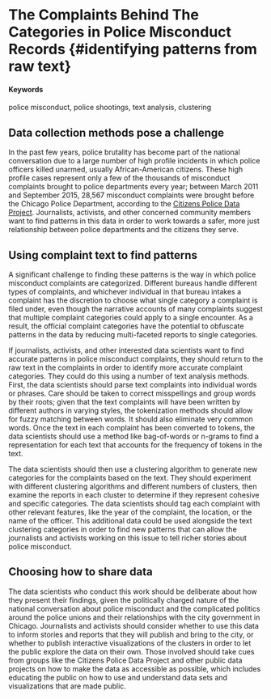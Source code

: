 # The Complaints Behind The Categories in Police Misconduct Records {#identifying patterns from raw text}

#### Keywords {-}

police misconduct, police shootings, text analysis, clustering

## Data collection methods pose a challenge

In the past few years, police brutality has become part of the national conversation due to a large number of high profile incidents in which police officers killed unarmed, usually African-American citizens. These high profile cases represent only a few of the thousands of misconduct complaints brought to police departments every year; between March 2011 and September 2015, 28,567 misconduct complaints were brought before the Chicago Police Department, according to the [Citizens Police Data Project](https://cpdb.co/findings/). Journalists, activists, and other concerned community members want to find patterns in this data in order to work towards a safer, more just relationship between police departments and the citizens they serve.

## Using complaint text to find patterns

A significant challenge to finding these patterns is the way in which police misconduct complaints are categorized. Different bureaus handle different types of complaints, and whichever individual in that bureau intakes a complaint has the discretion to choose what single category a complaint is filed under, even though the narrative accounts of many complaints suggest that multiple complaint categories could apply to a single encounter. As a result, the official complaint categories have the potential to obfuscate patterns in the data by reducing multi-faceted reports to single categories.

If journalists, activists, and other interested data scientists want to find accurate patterns in police misconduct complaints, they should return to the raw text in the complaints in order to identify more accurate complaint categories. They could do this using a number of text analysis methods. First, the data scientists should parse text complaints into individual words or phrases. Care should be taken to correct misspellings and group words by their roots; given that the text complaints will have been written by different authors in varying styles, the tokenization methods should allow for fuzzy matching between words. It should also eliminate very common words.   Once the text in each complaint has been converted to tokens, the data scientists should use a method like bag-of-words or n-grams to find a representation for each text that accounts for the frequency of tokens in the text.

The data scientists should then use a clustering algorithm to generate new categories for the complaints based on the text. They should experiment with different clustering algorithms and different numbers of clusters, then examine the reports in each cluster to determine if they represent cohesive and specific categories. The data scientists should tag each complaint with other relevant features, like the year of the complaint, the location, or the name of the officer. This additional data could be used alongside the text clustering categories in order to find new patterns that can allow the journalists and activists working on this issue to tell richer stories about police misconduct.

## Choosing how to share data

The data scientists who conduct this work should be deliberate about how they present their findings, given the politically charged nature of the national conversation about police misconduct and the complicated politics around the police unions and their relationships with the city government in Chicago. Journalists and activists should consider whether to use this data to inform stories and reports that they will publish and bring to the city, or whether to publish interactive visualizations of the clusters in order to let the public explore the data on their own. Those involved should take cues from groups like the Citizens Police Data Project and other public data projects on how to make the data as accessible as possible, which includes educating the public on how to use and understand data sets and visualizations that are made public.
